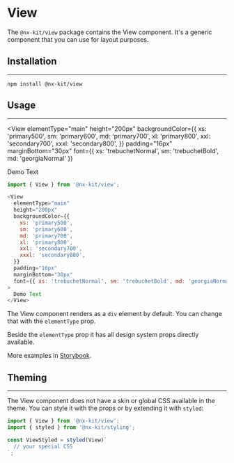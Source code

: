 
# View

The `@nx-kit/view` package contains the View component. It's a generic component that you can use for layout purposes.

## Installation
---

```text
npm install @nx-kit/view
```

## Usage
---

<View
  elementType="main"
  height="200px"
  backgroundColor={{
    xs: 'primary500',
    sm: 'primary600',
    md: 'primary700',
    xl: 'primary800',
    xxl: 'secondary700',
    xxxl: 'secondary800',
  }}
  padding="16px"
  marginBottom="30px"
  font={{ xs: 'trebuchetNormal', sm: 'trebuchetBold', md: 'georgiaNormal' }}
>
  Demo Text
</View>

```javascript
import { View } from '@nx-kit/view';

<View
  elementType="main"
  height="200px"
  backgroundColor={{
    xs: 'primary500',
    sm: 'primary600',
    md: 'primary700',
    xl: 'primary800',
    xxl: 'secondary700',
    xxxl: 'secondary800',
  }}
  padding="16px"
  marginBottom="30px"
  font={{ xs: 'trebuchetNormal', sm: 'trebuchetBold', md: 'georgiaNormal' }}
>
  Demo Text
</View>
```

The View component renders as a `div` element by default. You can change that with the `elementType` prop.

Beside the `elementType` prop it has all design system props directly available.

More examples in [Storybook](https://nexumag.github.io/nx-kit/?path=/docs/nx-kit-view--default).

## Theming
---

The View component does not have a skin or global CSS available in the theme. You can style it with the props or by extending it with `styled`:

```javascript
import { View } from '@nx-kit/view';
import { styled } from '@nx-kit/styling';

const ViewStyled = styled(View)`
  // your special CSS
`;
```
